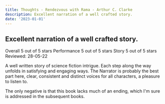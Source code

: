 ```yaml
---
title: Thoughts - Rendezvous with Rama - Arthur C. Clarke
description: Excellent narration of a well crafted story.
date: '2023-01-01'
---
```


## Excellent narration of a well crafted story.

Overall      5 out of 5 stars
Performance      5 out of 5 stars
Story      5 out of 5 stars
Reviewed: 28-05-22

A well written story of science fiction intrigue. Each step along the way unfolds in satisfying and engaging ways. The Narrator is probably the best part here, clear, consistent and distinct voices for all characters, a pleasure to listen to.

The only negative is that this book lacks much of an ending, which I'm sure is addressed in the subsequent books.
